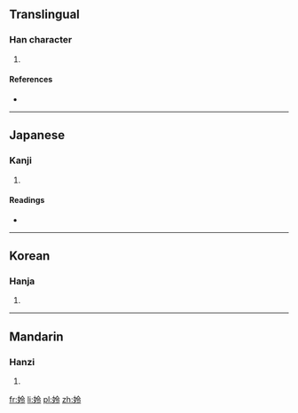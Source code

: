==Translingual==

===Han character===
{{Han char|rn=38|rad=女|as=05|sn=8|four=4842<sub>7</sub>|canj=女人戈戈 (VOII)|ids=⿰[[女]][[令]]}}

# {{defn|Han|sort=女05}}

====References====
* {{Han ref|kx=0258.130|dkj=06163|dj=0523.190|hdz=21039.060|uh=59C8|ud=22984|bh=CC52|bd=52306}}

----

==Japanese==

===Kanji===
{{ja-kanji|grade=|rs=女05}}

# {{defn|lang=ja|sort=女05}}

====Readings====
* {{ja-readings|on=[[れい]] (rei), [[りょう]] (ryō)|kun=[[あざな]] (azana)}}

----

==Korean==

===Hanja===
{{ko-hanja|hangeul=령|rv=ryeong|mr=ryŏng}}

# {{defn|lang=ko|sort=女05}}

----

==Mandarin==

===Hanzi===
{{cmn-hanzi|pin=[[líng]] ([[ling2]])|wg=ling<sup>2</sup>}}

# {{defn|lang=cmn|sort=女05}}

[[fr:姈]]
[[li:姈]]
[[pl:姈]]
[[zh:姈]]
